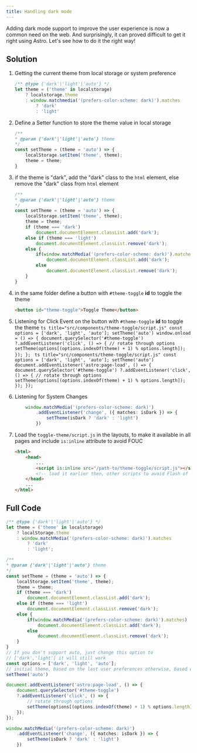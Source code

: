 ```yaml
---
title: Handling dark mode
---
```



Adding dark mode support to improve the user experience is now a common need on the web. And surprisingly, it can proved difficult to get it right using Astro. Let's see how to do it the right way!

## Solution

<Steps>

1. Getting the current theme from local storage or system preference

    ```ts title="src/components/theme-toggle/script.js"
    /** @type {'dark'|'light'|'auto'} */
    let theme = ('theme' in localstorage) 
        ? localstorage.theme 
        : window.matchmedia('(prefers-color-scheme: dark)').matches 
            ? 'dark' 
            : 'light'
    ```

2. Define a Setter function to store the theme value in local storage

    ```ts title="src/components/theme-toggle/script.js"
    /**
    * @param {'dark'|'light'|'auto'} theme
    */
    const setTheme = (theme = 'auto') => {
        localStorage.setItem('theme', theme);
        theme = theme;
    }
    ```

3. if the theme is "dark", add the "dark" class to the `html` element, else remove the "dark" class from `html` element

    ```ts title="src/components/theme-toggle/script.js"
    /**
    * @param {'dark'|'light'|'auto'} theme
    */
    const setTheme = (theme = 'auto') => {
        localStorage.setItem('theme', theme);
        theme = theme;
        if (theme === 'dark') 
            document.documentElement.classList.add('dark');
        else if (theme === 'light')
            document.documentElement.classList.remove('dark');
        else {
            if(window.matchMedia('(prefers-color-scheme: dark)').matches)
                document.documentElement.classList.add('dark');
            else 
                document.documentElement.classList.remove('dark');
        }
    }
    ```

4. in the same folder define a button with `#theme-toggle` **id** to toggle the theme

    ```html title="src/components/theme-toggle/index.astro"
    <button id="theme-toggle">Toggle Theme</button>
    ```

5. Listening for Click Event on the button with `#theme-toggle` **id** to toggle the theme
    <Tabs>
        <TabItem label="MPA">
            ```ts title="src/components/theme-toggle/script.js"
            const options = ['dark', 'light', 'auto'];
            setTheme('auto')
            window.onload = () => {
                document.querySelector('#theme-toggle')
                    ?.addEventListener('click', () => {
                    // rotate through options
                    setTheme(options[(options.indexOf(theme) + 1) % options.length]);
                });
            };
            ```
        </TabItem>
        <TabItem label="VT">
            ```ts title="src/components/theme-toggle/script.js"
            const options = ['dark', 'light', 'auto'];
            setTheme('auto')
            document.addEventListener('astro:page-load', () => {
                document.querySelector('#theme-toggle')
                    ?.addEventListener('click', () => {
                    // rotate through options
                    setTheme(options[(options.indexOf(theme) + 1) % options.length]);
                });
            });
            ```
        </TabItem>
    </Tabs>

6. Listening for System Changes    

    ```ts
        window.matchMedia('(prefers-color-scheme: dark)')
            .addEventListener('change', ({ matches: isDark }) => {
                setTheme(isDark ? 'dark' : 'light')
            })
    ```

7. Load the `toggle-theme/script.js` in the layouts, to make it available in all pages and include `is:inline` attribute to avoid FOUC

    ```html title="src/layouts/layout.astro"
    <html>
        <head>
            ...
            <script is:inline src="/path-to/theme-toggle/script.js"></script>
            <!-- load it earlier then, other scripts to avoid Flash of Content -->
        </head>
        ...
    </html>
    ```
</Steps>

## Full Code

```ts title="src/components/theme-toggle/script.js"
/** @type {'dark'|'light'|'auto'} */
let theme = ('theme' in localstorage) 
    ? localStorage.theme 
    : window.matchMedia('(prefers-color-scheme: dark)').matches 
        ? 'dark' 
        : 'light';

/**
* @param {'dark'|'light'|'auto'} theme
*/
const setTheme = (theme = 'auto') => {
    localStorage.setItem('theme', theme);
    theme = theme;
    if (theme === 'dark') 
        document.documentElement.classList.add('dark');
    else if (theme === 'light')
        document.documentElement.classList.remove('dark');
    else {
        if(window.matchMedia('(prefers-color-scheme: dark)').matches)
            document.documentElement.classList.add('dark');
        else 
            document.documentElement.classList.remove('dark');
    }
}
// If you don't support auto, just change this option to
// ['dark','light'] it will still work
const options = ['dark', 'light', 'auto'];
// initial theme, based on the last user preferences otherwise, based on system
setTheme('auto')

document.addEventListener('astro:page-load', () => {
    document.querySelector('#theme-toggle')
    ?.addEventListener('click', () => {
        // rotate through options
        setTheme(options[(options.indexOf(theme) + 1) % options.length]);
    });
});

window.matchMedia('(prefers-color-scheme: dark)')
    .addEventListener('change', ({ matches: isDark }) => {
        setTheme(isDark ? 'dark' : 'light')
    })
```